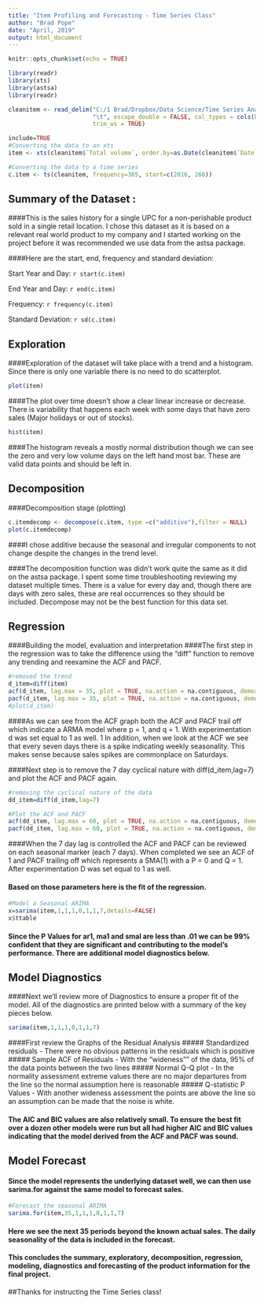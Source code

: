 ```yaml
---
title: "Item Profiling and Forecasting - Time Series Class"
author: "Brad Pope"
date: "April, 2019"
output: html_document
---
```



```r
knitr::opts_chunk$set(echo = TRUE)
```
```r

library(readr)
library(xts)
library(astsa)
library(readr)

cleanitem <- read_delim("C:/1 Brad/Dropbox/Data Science/Time Series Analysis/cleanitem.txt", 
                        "\t", escape_double = FALSE, col_types = cols(Date = col_date(format = "%m/%d/%Y")), 
                        trim_ws = TRUE)

include=TRUE
#Converting the data to an xts
item <- xts(cleanitem$`Total volume`, order.by=as.Date(cleanitem$`Date`, "%m/%d/%Y"))

#Converting the data to a time series
c.item <- ts(cleanitem, frequency=365, start=c(2016, 268)) 


```
## Summary of the Dataset :

####This is the sales history for a single UPC for a non-perishable product sold in a single retail location. I chose this dataset as it is based on a relevant real world product to my company and I started working on the project before it was recommended we use data from the astsa package.

####Here are the start, end, frequency and standard deviation:

Start Year and Day: `r start(c.item)`

End Year and Day:  `r end(c.item)`

Frequency: `r frequency(c.item)`

Standard Deviation: `r sd(c.item)`


## Exploration

####Exploration of the dataset will take place with a trend and a histogram.  Since there is only one variable there is no need to do scatterplot.

```r
plot(item)
```

####The plot over time doesn't show a clear linear increase or decrease. There is variability that happens each week with some days that have zero sales (Major holidays or out of stocks).


```r
hist(item)
```

####The histogram reveals a mostly normal distribution though we can see the zero and very low volume days on the left hand most bar.  These are valid data points and should be left in.


## Decomposition
####Decomposition stage (plotting)

```r
c.itemdecomp <- decompose(c.item, type =c("additive"),filter = NULL)
plot(c.itemdecomp)
```

####I chose additive because the seasonal and irregular components to not change despite the changes in the trend level.

####The decomposition function was didn't work quite the same as it did on the astsa package.  I spent some time troubleshooting reviewing my dataset multiple times.  There is a value for every day and, though there are days with zero sales, these are real occurrences so they should be included.  Decompose may not be the best function for this data set.

## Regression
####Building the model, evaluation and interpretation
####The first step in the regression was to take the difference using the "diff" function to remove any trending and reexamine the ACF and PACF.
```r

#removed the trend
d_item=diff(item)
acf(d_item, lag.max = 35, plot = TRUE, na.action = na.contiguous, demean = TRUE)
pacf(d_item, lag.max = 35, plot = TRUE, na.action = na.contiguous, demean = TRUE)
#plot(d_item)
```

####As we can see from the ACF graph both the ACF and PACF trail off which indicate a ARMA model where p = 1, and q = 1.  With experimentation d was set equal to 1 as well.  1 In addition, when we look at the ACF we see that every seven days there is a spike indicating weekly seasonality.  This makes sense because sales spikes are commonplace on Saturdays.

####Next step is to remove the 7 day cyclical nature with diff(d_item,lag=7) and plot the ACF and PACF again.

``` r
#removing the cyclical nature of the data
dd_item=diff(d_item,lag=7)

#Plot the ACF and PACF
acf(dd_item, lag.max = 60, plot = TRUE, na.action = na.contiguous, demean = TRUE)
pacf(dd_item, lag.max = 60, plot = TRUE, na.action = na.contiguous, demean = TRUE)

```


####When the 7 day lag is controlled the ACF and PACF can be reviewed on each seasonal marker (each 7 days).  When completed we see an ACF of 1 and PACF trailing off which represents a SMA(1) with a P = 0 and Q = 1.  After experimentation D was set equal to 1 as well.

#### Based on those parameters here is the fit of the regression.

```r
#Model a Seasonal ARIMA
x=sarima(item,1,1,1,0,1,1,7,details=FALSE)
x$ttable

```

#### Since the P Values for ar1, ma1 and smal are less than .01 we can be 99% confident that they are significant and contributing to the model's performance.  There are additional model diagnostics below.


## Model Diagnostics

####Next we'll review more of Diagnostics to ensure a proper fit of the model. All of the diagnostics are printed below with a summary of the key pieces below. 


```r

sarima(item,1,1,1,0,1,1,7)

```

####First review the Graphs of the Residual Analysis
##### Standardized residuals - There were no obvious patterns in the residuals which is positive
##### Sample ACF of Residuals - With the "wideness"" of the data, 95% of the data points between the two lines
##### Normal Q-Q plot - In the normality assessment extreme values there are no major departures from the line so the normal assumption here is reasonable
##### Q-statistic P Values - With another wideness assessment the points are above the line so an assumption can be made that the noise is white.  

#### The AIC and BIC values are also relatively small.  To ensure the best fit over a dozen other models were run but all had higher AIC and BIC values indicating that the model derived from the ACF and PACF was sound.

## Model Forecast
#### Since the model represents the underlying dataset well, we can then use sarima.for against the same model to forecast sales.
```r
#Forecast the seasonal ARIMA
sarima.for(item,35,1,1,1,0,1,1,7)
```
#### Here we see the next 35 periods beyond the known actual sales. The daily seasonality of the data is included in the forecast.

#### This concludes the summary, exploratory, decomposition, regression, modeling, diagnostics and forecasting of the product information for the final project.

##Thanks for instructing the Time Series class!
